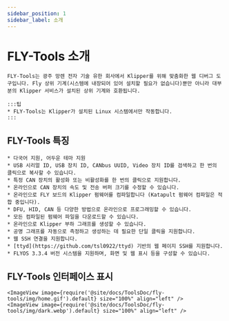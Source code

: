 ```yaml
---
sidebar_position: 1
sidebar_label: 소개
---
```


# FLY-Tools 소개

    FLY-Tools는 광주 망렌 전자 기술 유한 회사에서 Klipper를 위해 맞춤화한 웹 디버그 도구입니다. Fly 상위 기계(시스템에 내장되어 있어 설치할 필요가 없습니다)뿐만 아니라 대부분의 Klipper 서비스가 설치된 상위 기계와 호환됩니다.

    :::팁
    * FLY-Tools는 Klipper가 설치된 Linux 시스템에서만 작동합니다.
    :::

## FLY-Tools 특징

    * 다국어 지원, 어두운 테마 지원
    * USB 시리얼 ID, USB 장치 ID, CANbus UUID, Video 장치 ID를 검색하고 한 번의 클릭으로 복사할 수 있습니다.
    * 특정 CAN 장치의 활성화 또는 비활성화를 한 번의 클릭으로 지원합니다.
    * 온라인으로 CAN 장치의 속도 및 전송 버퍼 크기를 수정할 수 있습니다.
    * 온라인으로 FLY 보드의 Klipper 펌웨어를 컴파일합니다 (Katapult 펌웨어 컴파일은 적합 중입니다).
    * DFU, HID, CAN 등 다양한 방법으로 온라인으로 프로그래밍할 수 있습니다.
    * 모든 컴파일된 펌웨어 파일을 다운로드할 수 있습니다.
    * 온라인으로 Klipper 부하 그래프를 생성할 수 있습니다.
    * 공명 그래프를 자동으로 측정하고 생성하는 데 필요한 단일 클릭을 지원합니다.
    * 웹 SSH 연결을 지원합니다.
    * [ttyd](https://github.com/tsl0922/ttyd) 기반의 웹 페이지 SSH를 지원합니다.
    * FLYOS 3.3.4 버전 시스템을 지원하며, 화면 및 웹 표시 등을 구성할 수 있습니다.

## FLY-Tools 인터페이스 표시

    <ImageView image={require('@site/docs/ToolsDoc/fly-tools/img/home.gif').default} size="100%" align="left" />
    <ImageView image={require('@site/docs/ToolsDoc/fly-tools/img/dark.webp').default} size="100%" align="left" />